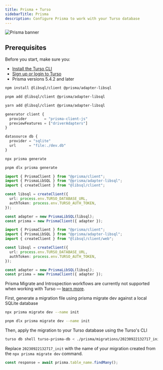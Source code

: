 ```yaml
---
title: Prisma + Turso
sidebarTitle: Prisma
description: Configure Prisma to work with your Turso database
---
```


![Prisma banner](/images/guides/prisma-banner.png)

## Prerequisites

Before you start, make sure you:

- [Install the Turso CLI](/cli/installation)
- [Sign up or login to Turso](/cli/authentication#signup)
- Prisma versions 5.4.2 and later

<Steps>

<Step title="Install the libSQL SDK and its Prisma driver">

<CodeGroup>

```bash npm
npm install @libsql/client @prisma/adapter-libsql
```

```bash pnpm
pnpm add @libsql/client @prisma/adapter-libsql
```

```bash yarn
yarn add @libsql/client @prisma/adapter-libsql
```

</CodeGroup>

</Step>

<Step title="Retrieve database credentials">

<Snippet file="retrieve-database-credentials.mdx" />

</Step>

<Step title="Enable the `driverAdapters` preview feature flag:">

```js prisma/schema.prisma
generator client {
  provider        = "prisma-client-js"
  previewFeatures = ["driverAdapters"]
}

datasource db {
  provider = "sqlite"
  url      = "file:./dev.db"
}
```

</Step>

<Step title="Generate Prisma client">

<CodeGroup>

```sh npm
npx prisma generate
```

```sh pnpm
pnpm dlx prisma generate
```

</CodeGroup>

</Step>

<Step title="Update your Prisma Client Instance">

<CodeGroup>

```ts Node.js / Serverless
import { PrismaClient } from "@prisma/client";
import { PrismaLibSQL } from "@prisma/adapter-libsql";
import { createClient } from "@libsql/client";

const libsql = createClient({
  url: process.env.TURSO_DATABASE_URL,
  authToken: process.env.TURSO_AUTH_TOKEN,
});

const adapter = new PrismaLibSQL(libsql);
const prisma = new PrismaClient({ adapter });
```

```ts Edge Runtimes
import { PrismaClient } from "@prisma/client";
import { PrismaLibSQL } from "@prisma/adapter-libsql";
import { createClient } from "@libsql/client/web";

const libsql = createClient({
  url: process.env.TURSO_DATABASE_URL,
  authToken: process.env.TURSO_AUTH_TOKEN,
});

const adapter = new PrismaLibSQL(libsql);
const prisma = new PrismaClient({ adapter });
```

</CodeGroup>

</Step>

<Step title="Database Migrations">

Prisma Migrate and Introspection workflows are currently not supported when working with Turso &mdash; [learn more](https://www.prisma.io/docs/orm/overview/databases/turso#how-to-manage-schema-changes).

First, generate a migration file using prisma migrate dev against a local SQLite database

<CodeGroup>

```sh npm
npx prisma migrate dev --name init
```

```sh pnpm
pnpm dlx prisma migrate dev --name init
```

</CodeGroup>

Then, apply the migration to your Turso database using the Turso's CLI

```bash
turso db shell turso-prisma-db < ./prisma/migrations/20230922132717_init/migration.sql
```

<Info>

Replace `20230922132717_init` with the name of your migration created from the `npx prisma migrate dev` command.

</Info>

</Step>

<Step title="Query">

```ts
const response = await prisma.table_name.findMany();
```

</Step>

</Steps>
